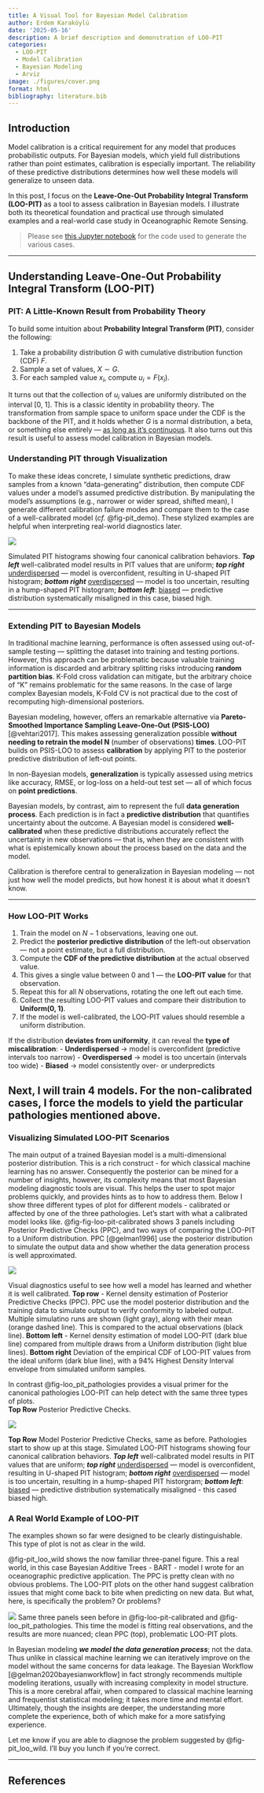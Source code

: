 ```yaml
---
title: A Visual Tool for Bayesian Model Calibration
author: Erdem Karaköylü
date: '2025-05-16'
description: A brief description and demonstration of LOO-PIT
categories:
  - LOO-PIT
  - Model Calibration
  - Bayesian Modeling
  - Arviz
image: ./figures/cover.png
format: html
bibliography: literature.bib
---
```


## Introduction

Model calibration is a critical requirement for any model that produces probabilistic outputs. For Bayesian models, which yield full distributions rather than point estimates, calibration is especially important. The reliability of these predictive distributions determines how well these models will generalize to unseen data.

In this post, I focus on the **Leave-One-Out Probability Integral Transform (LOO-PIT)** as a tool to assess calibration in Bayesian models. I illustrate both its theoretical foundation and practical use through simulated examples and a real-world case study in Oceanographic Remote Sensing. 

> Please see [this Jupyter notebook](https://github.com/erdemkarakoylu/bayesian_TOA_2_IOP/blob/main/02_02_Understanding_loo_pit.ipynb) for the code used to generate the various cases. 

---

## Understanding Leave-One-Out Probability Integral Transform (LOO-PIT)

### PIT: A Little-Known Result from Probability Theory

To build some intuition about  **Probability Integral Transform (PIT)**, consider the following:

1. Take a probability distribution $G$ with cumulative distribution function (CDF) $F$.
2. Sample a set of values, $X \sim G$.
3. For each sampled value $x_i$, compute  $u_i = F(x_i)$.

It turns out that the collection of $u_i$ values are uniformly distributed on the interval [0, 1]. This is a classic identity in probability theory. The transformation from sample space to uniform space under the CDF is the backbone of the PIT, and it holds whether $G$ is a normal distribution, a beta, or something else entirely — <u>as long as it’s continuous</u>. It also turns out this result is useful to assess model calibration in Bayesian models.

### Understanding PIT through Visualization 
To make these ideas concrete, I simulate synthetic predictions, draw samples from a known “data-generating” distribution, then compute CDF values under a model’s assumed predictive distribution. By manipulating the model's assumptions (e.g., narrower or wider spread, shifted mean), I generate different calibration failure modes and compare them to the case of a well-calibrated model (*cf.* @fig-pit_demo). These stylized examples are helpful when interpreting real-world diagnostics later.

::: {#fig-pit_demo}
![](./figures/PIT-demo.png)

Simulated PIT histograms showing four canonical calibration behaviors. ***Top left*** well-calibrated model results in PIT values that are uniform; ***top right*** <u>underdispersed</u> — model is overconfident, resulting in U-shaped PIT histogram; ***bottom right*** <u>overdispersed</u> — model is too uncertain, resulting in a hump-shaped PIT histogram; ***bottom left***: <u>biased</u> — predictive distribution systematically misaligned in this case, biased high. 
:::

---

### Extending PIT to Bayesian Models

In traditional machine learning, performance is often assessed using out-of-sample testing — splitting the dataset into training and testing portions. However, this approach can be problematic because valuable training information is discarded and arbitrary splitting risks introducing **random partition bias**. K-Fold cross validation can mitigate, but the arbitrary choice of "K" remains problematic for the same reasons. In the case of large complex Bayesian models, K-Fold CV is not practical due to the cost of recomputing high-dimensional posteriors.

Bayesian modeling, however, offers an remarkable alternative via **Pareto-Smoothed Importance Sampling Leave-One-Out (PSIS-LOO)** [@vehtari2017]. This makes assessing generalization possible **without needing to retrain the model N** (number of observations) **times**. LOO-PIT builds on PSIS-LOO to assess **calibration** by applying PIT to the posterior predictive distribution of left-out points.

::: {.callout-important title="Calibration vs. Generalization"}
In non-Bayesian models, **generalization** is typically assessed using metrics like accuracy, RMSE, or log-loss on a held-out test set — all of which focus on **point predictions**.

Bayesian models, by contrast, aim to represent the full **data generation process**. Each prediction is in fact a **predictive distribution** that quantifies uncertainty about the outcome. A Bayesian model is considered **well-calibrated** when these predictive distributions accurately reflect the uncertainty in new observations — that is, when they are consistent with what is epistemically known about the process based on the data and the model.

Calibration is therefore central to generalization in Bayesian modeling — not just how well the model predicts, but how honest it is about what it doesn’t know.
:::

---

### How LOO-PIT Works

1. Train the model on $N-1$ observations, leaving one out.
2. Predict the **posterior predictive distribution** of the left-out observation — not a point estimate, but a full distribution.
3. Compute the **CDF of the predictive distribution** at the actual observed value.
4. This gives a single value between 0 and 1 — the **LOO-PIT value** for that observation.
5. Repeat this for all $N$ observations, rotating the one left out each time.
6. Collect the resulting LOO-PIT values and compare their distribution to **Uniform(0, 1)**.
7. If the model is well-calibrated, the LOO-PIT values should resemble a uniform distribution.

If the distribution **deviates from uniformity**, it can reveal the **type of miscalibration**:
- **Underdispersed** → model is overconfident (predictive intervals too narrow)
- **Overdispersed** → model is too uncertain (intervals too wide)
- **Biased** → model consistently over- or underpredicts

Next, I will train 4 models. For the non-calibrated cases, I force the models to yield the particular pathologies mentioned above. 
---

### Visualizing Simulated LOO-PIT Scenarios

The main output of a trained Bayesian model is a multi-dimensional posterior distribution. This is a rich construct - for which classical machine learning has no answer. Consequently the posterior can be mined for a number of insights, however, its complexity means that most Bayesian modeling diagnostic tools are visual. This helps the user to spot major problems quickly, and provides hints as to how to address them. Below I show three different types of plot for different models - calibrated or affected by one of the three pathologies. 
Let's start with what a calibrated model looks like. @fig-fig-loo-pit-calibrated shows 3 panels including Posterior Predictive Checks (PPC), and two ways of comparing the LOO-PIT to a Uniform distribution. PPC [@gelman1996] use the posterior distribution to simulate the output data and show whether the data generation process is well approximated. 

::: {#fig-loo-pit-calibrated}
![](./figures/loo_pit_calibrated.png)

Visual diagnostics useful to see how well a model has learned and whether it is well calibrated. **Top row** - Kernel density estimation of Posterior Predictive Checks (PPC). PPC use the model posterior distribution and the training data to simulate output to verify conformity to labeled output. Multiple simulatino runs are shown (light gray), along with their mean (orange dashed line). This is compared to the actual observations (black line). **Bottom left** - Kernel density estimation of model LOO-PIT (dark blue line)  compared from multiple draws from a Uniform distribution (light blue lines). **Bottom right** Deviation of the empirical CDF of LOO-PIT values from the ideal uniform (dark blue line), with a 94% Highest Density Interval envelope from simulated uniform samples. 
:::

In contrast @fig-loo_pit_pathologies provides a visual primer for the canonical pathologies LOO-PIT can help detect with the same three types of plots.  
**Top Row** Posterior Predictive Checks. 

::: {#fig-loo_pit_pathologies}
![](./figures/loo_pit_pathologies.png)

**Top Row** Model Posterior Predictive Checks, same as before. Pathologies start to show up at this stage. 
Simulated LOO-PIT histograms showing four canonical calibration behaviors. ***Top left*** well-calibrated model results in PIT values that are uniform; ***top right*** <u>underdispersed</u> — model is overconfident, resulting in U-shaped PIT histogram; ***bottom right*** <u>overdispersed</u> — model is too uncertain, resulting in a hump-shaped PIT historgram; ***bottom left***: <u>biased</u> — predictive distribution systematically misaligned - this cased biased high. 
:::

### A Real World Example of LOO-PIT
The examples shown so far were designed to be clearly distinguishable. This type of plot is not as clear in the wild. 

@fig-pit_loo_wild shows the now familiar three-panel figure. This a real world, in this case Bayesian Additive Trees - BART - model I wrote for an oceanographic predictive application. The PPC is pretty clean with no obvious problems. The LOO-PIT plots on the other hand suggest calibration issues that might come back to bite when predicting on new data. But what, here, is specifically the problem? Or problems?

:::{#fig-pit_loo_wild}
![](./figures/model1_loo_pit.png)
Same three panels seen before in @fig-loo-pit-calibrated and @fig-loo_pit_pathologies. This time the model is fitting real observations, and the results are more nuanced; clean PPC (top), problematic LOO-PIT plots. 
:::

In Bayesian modeling ***we model the data generation process***;  not the data. Thus unlike in classical machine learning we can iteratively improve on the model without the same concerns for data leakage. The Bayesian Workflow [@gelman2020bayesianworkflow] in fact strongly recommends multiple modeling iterations, usually with increasing complexity in model structure. This is a more cerebral affair, when compared to classical machine learning and frequentist statistical modeling; it takes more time and mental effort. Ultimately, though the insights are deeper, the understanding more complete the experience, both of which make for a more satisfying experience.

Let me know if you are able to diagnose the problem suggested by @fig-pit_loo_wild. Ι'll buy you lunch if you're correct.

---



## References



